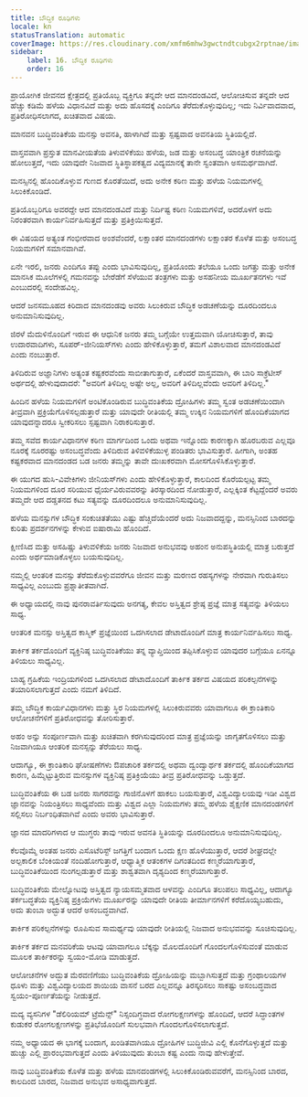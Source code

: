 ```yaml
---
title: ಬೌದ್ಧಿಕ ರೂಢಿಗಳು
locale: kn
statusTranslation: automatic
coverImage: https://res.cloudinary.com/xmfm6mhw3gwctndtcubgx2rptnae/image/upload/v1741354419/small_cover_la_gran_rebelion_28716e29d2.webp
sidebar:
    label: 16. ಬೌದ್ಧಿಕ ರೂಢಿಗಳು
    order: 16
---
```

ಪ್ರಾಯೋಗಿಕ ಜೀವನದ ಕ್ಷೇತ್ರದಲ್ಲಿ ಪ್ರತಿಯೊಬ್ಬ ವ್ಯಕ್ತಿಗೂ ತನ್ನದೇ ಆದ ಮಾನದಂಡವಿದೆ, ಆಲೋಚಿಸುವ ತನ್ನದೇ ಆದ ಹೆಚ್ಚು ಕಡಿಮೆ ಹಳೆಯ ವಿಧಾನವಿದೆ ಮತ್ತು ಅದು ಹೊಸದಕ್ಕೆ ಎಂದಿಗೂ ತೆರೆದುಕೊಳ್ಳುವುದಿಲ್ಲ; ಇದು ನಿರ್ವಿವಾದವಾದ, ಪ್ರತಿರೋಧಿಸಲಾಗದ, ಖಚಿತವಾದ ವಿಷಯ.

ಮಾನವನ ಬುದ್ಧಿವಂತಿಕೆಯ ಮನಸ್ಸು ಅವನತಿ, ಹಾಳಾಗಿದೆ ಮತ್ತು ಸ್ಪಷ್ಟವಾದ ಅವನತಿಯ ಸ್ಥಿತಿಯಲ್ಲಿದೆ.

ವಾಸ್ತವವಾಗಿ ಪ್ರಸ್ತುತ ಮಾನವೀಯತೆಯ ತಿಳುವಳಿಕೆಯು ಹಳೆಯ, ಜಡ ಮತ್ತು ಅಸಂಬದ್ಧ ಯಾಂತ್ರಿಕ ರಚನೆಯನ್ನು ಹೋಲುತ್ತದೆ, ಇದು ಯಾವುದೇ ನಿಜವಾದ ಸ್ಥಿತಿಸ್ಥಾಪಕತ್ವದ ವಿದ್ಯಮಾನಕ್ಕೆ ತಾನೇ ಸ್ವಂತವಾಗಿ ಅಸಮರ್ಥವಾಗಿದೆ.

ಮನಸ್ಸಿನಲ್ಲಿ ಹೊಂದಿಕೊಳ್ಳುವ ಗುಣದ ಕೊರತೆಯಿದೆ, ಅದು ಅನೇಕ ಕಠಿಣ ಮತ್ತು ಹಳೆಯ ನಿಯಮಗಳಲ್ಲಿ ಸಿಲುಕಿಕೊಂಡಿದೆ.

ಪ್ರತಿಯೊಬ್ಬರಿಗೂ ಅವರದ್ದೇ ಆದ ಮಾನದಂಡವಿದೆ ಮತ್ತು ನಿರ್ದಿಷ್ಟ ಕಠಿಣ ನಿಯಮಗಳಿವೆ, ಅದರೊಳಗೆ ಅದು ನಿರಂತರವಾಗಿ ಕಾರ್ಯನಿರ್ವಹಿಸುತ್ತದೆ ಮತ್ತು ಪ್ರತಿಕ್ರಿಯಿಸುತ್ತದೆ.

ಈ ವಿಷಯದ ಅತ್ಯಂತ ಗಂಭೀರವಾದ ಅಂಶವೆಂದರೆ, ಲಕ್ಷಾಂತರ ಮಾನದಂಡಗಳು ಲಕ್ಷಾಂತರ ಕೊಳೆತ ಮತ್ತು ಅಸಂಬದ್ಧ ನಿಯಮಗಳಿಗೆ ಸಮಾನವಾಗಿವೆ.

ಏನೇ ಇರಲಿ, ಜನರು ಎಂದಿಗೂ ತಪ್ಪು ಎಂದು ಭಾವಿಸುವುದಿಲ್ಲ, ಪ್ರತಿಯೊಂದು ತಲೆಯೂ ಒಂದು ಜಗತ್ತು ಮತ್ತು ಅನೇಕ ಮಾನಸಿಕ ಮೂಲೆಗಳಲ್ಲಿ ಗಮನವನ್ನು ಬೇರೆಡೆಗೆ ಸೆಳೆಯುವ ತಂತ್ರಗಳು ಮತ್ತು ಅಸಹನೀಯ ಮೂರ್ಖತನಗಳು ಇವೆ ಎಂಬುದರಲ್ಲಿ ಸಂದೇಹವಿಲ್ಲ.

ಆದರೆ ಜನಸಮೂಹದ ಕಿರಿದಾದ ಮಾನದಂಡವು ಅವರು ಸಿಲುಕಿರುವ ಬೌದ್ಧಿಕ ಅಡಚಣೆಯನ್ನು ದೂರದಿಂದಲೂ ಅನುಮಾನಿಸುವುದಿಲ್ಲ.

ಜಿರಳೆ ಮೆದುಳಿನೊಂದಿಗೆ ಇರುವ ಈ ಆಧುನಿಕ ಜನರು ತಮ್ಮ ಬಗ್ಗೆಯೇ ಉತ್ತಮವಾಗಿ ಯೋಚಿಸುತ್ತಾರೆ, ತಾವು ಉದಾರವಾದಿಗಳು, ಸೂಪರ್-ಜೀನಿಯಸ್‌ಗಳು ಎಂದು ಹೇಳಿಕೊಳ್ಳುತ್ತಾರೆ, ತಮಗೆ ವಿಶಾಲವಾದ ಮಾನದಂಡವಿದೆ ಎಂದು ನಂಬುತ್ತಾರೆ.

ತಿಳಿದಿರುವ ಅಜ್ಞಾನಿಗಳು ಅತ್ಯಂತ ಕಷ್ಟಕರವೆಂದು ಸಾಬೀತಾಗುತ್ತಾರೆ, ಏಕೆಂದರೆ ವಾಸ್ತವವಾಗಿ, ಈ ಬಾರಿ ಸಾಕ್ರೆಟೀಸ್ ಅರ್ಥದಲ್ಲಿ ಹೇಳುವುದಾದರೆ: "ಅವರಿಗೆ ತಿಳಿದಿಲ್ಲ ಅಷ್ಟೇ ಅಲ್ಲ, ಅವರಿಗೆ ತಿಳಿದಿಲ್ಲವೆಂದು ಅವರಿಗೆ ತಿಳಿದಿಲ್ಲ."

ಹಿಂದಿನ ಹಳೆಯ ನಿಯಮಗಳಿಗೆ ಅಂಟಿಕೊಂಡಿರುವ ಬುದ್ಧಿವಂತಿಕೆಯ ದ್ರೋಹಿಗಳು ತಮ್ಮ ಸ್ವಂತ ಅಡಚಣೆಯಿಂದಾಗಿ ತೀವ್ರವಾಗಿ ಪ್ರಕ್ರಿಯೆಗೊಳಿಸಲ್ಪಡುತ್ತಾರೆ ಮತ್ತು ಯಾವುದೇ ರೀತಿಯಲ್ಲಿ ತಮ್ಮ ಉಕ್ಕಿನ ನಿಯಮಗಳಿಗೆ ಹೊಂದಿಕೆಯಾಗದ ಯಾವುದನ್ನಾದರೂ ಸ್ವೀಕರಿಸಲು ಸ್ಪಷ್ಟವಾಗಿ ನಿರಾಕರಿಸುತ್ತಾರೆ.

ತಮ್ಮ ಸವೆದ ಕಾರ್ಯವಿಧಾನಗಳ ಕಠಿಣ ಮಾರ್ಗದಿಂದ ಒಂದು ಅಥವಾ ಇನ್ನೊಂದು ಕಾರಣಕ್ಕಾಗಿ ಹೊರಬರುವ ಎಲ್ಲವೂ ನೂರಕ್ಕೆ ನೂರರಷ್ಟು ಅಸಂಬದ್ಧವೆಂದು ತಿಳಿದಿರುವ ತಿಳಿವಳಿಕೆಯುಳ್ಳ ಪಂಡಿತರು ಭಾವಿಸುತ್ತಾರೆ. ಹೀಗಾಗಿ, ಅಂತಹ ಕಷ್ಟಕರವಾದ ಮಾನದಂಡದ ಬಡ ಜನರು ತಮ್ಮನ್ನು ತಾವೇ ದುಃಖಕರವಾಗಿ ಮೋಸಗೊಳಿಸಿಕೊಳ್ಳುತ್ತಾರೆ.

ಈ ಯುಗದ ಹುಸಿ-ವಿವೇಕಿಗಳು ಜೀನಿಯಸ್‌ಗಳು ಎಂದು ಹೇಳಿಕೊಳ್ಳುತ್ತಾರೆ, ಕಾಲದಿಂದ ಕೊರೆಯಲ್ಪಟ್ಟ ತಮ್ಮ ನಿಯಮಗಳಿಂದ ದೂರ ಸರಿಯುವ ಧೈರ್ಯವಿರುವವರನ್ನು ತಿರಸ್ಕಾರದಿಂದ ನೋಡುತ್ತಾರೆ, ಎಲ್ಲಕ್ಕಿಂತ ಕೆಟ್ಟದ್ದೆಂದರೆ ಅವರು ತಮ್ಮದೇ ಆದ ದಡ್ಡತನದ ಕಟು ಸತ್ಯವನ್ನು ದೂರದಿಂದಲೂ ಅನುಮಾನಿಸುವುದಿಲ್ಲ.

ಹಳೆಯ ಮನಸ್ಸುಗಳ ಬೌದ್ಧಿಕ ಸಂಕುಚಿತತೆಯು ಎಷ್ಟು ಹೆಚ್ಚಿದೆಯೆಂದರೆ ಅದು ನಿಜವಾದದ್ದನ್ನು, ಮನಸ್ಸಿನಿಂದ ಬಾರದನ್ನು ಕುರಿತು ಪ್ರದರ್ಶನಗಳನ್ನು ಕೇಳುವ ಐಷಾರಾಮಿ ಹೊಂದಿದೆ.

ಕ್ಷೀಣಿಸಿದ ಮತ್ತು ಅಸಹಿಷ್ಣು ತಿಳುವಳಿಕೆಯ ಜನರು ನಿಜವಾದ ಅನುಭವವು ಅಹಂನ ಅನುಪಸ್ಥಿತಿಯಲ್ಲಿ ಮಾತ್ರ ಬರುತ್ತದೆ ಎಂದು ಅರ್ಥಮಾಡಿಕೊಳ್ಳಲು ಬಯಸುವುದಿಲ್ಲ.

ನಮ್ಮಲ್ಲಿ ಆಂತರಿಕ ಮನಸ್ಸು ತೆರೆದುಕೊಳ್ಳುವವರೆಗೂ ಜೀವನ ಮತ್ತು ಮರಣದ ರಹಸ್ಯಗಳನ್ನು ನೇರವಾಗಿ ಗುರುತಿಸಲು ಸಾಧ್ಯವಿಲ್ಲ ಎಂಬುದು ಪ್ರಶ್ನಾತೀತವಾಗಿದೆ.

ಈ ಅಧ್ಯಾಯದಲ್ಲಿ ನಾವು ಪುನರಾವರ್ತಿಸುವುದು ಅನಗತ್ಯ, ಕೇವಲ ಅಸ್ತಿತ್ವದ ಶ್ರೇಷ್ಠ ಪ್ರಜ್ಞೆ ಮಾತ್ರ ಸತ್ಯವನ್ನು ತಿಳಿಯಲು ಸಾಧ್ಯ.

ಆಂತರಿಕ ಮನಸ್ಸು ಅಸ್ತಿತ್ವದ ಕಾಸ್ಮಿಕ್ ಪ್ರಜ್ಞೆಯಿಂದ ಒದಗಿಸಲಾದ ಡೇಟಾದೊಂದಿಗೆ ಮಾತ್ರ ಕಾರ್ಯನಿರ್ವಹಿಸಲು ಸಾಧ್ಯ.

ತಾರ್ಕಿಕ ತರ್ಕದೊಂದಿಗೆ ವ್ಯಕ್ತಿನಿಷ್ಠ ಬುದ್ಧಿವಂತಿಕೆಯು ತನ್ನ ವ್ಯಾಪ್ತಿಯಿಂದ ತಪ್ಪಿಸಿಕೊಳ್ಳುವ ಯಾವುದರ ಬಗ್ಗೆಯೂ ಏನನ್ನೂ ತಿಳಿಯಲು ಸಾಧ್ಯವಿಲ್ಲ.

ಬಾಹ್ಯ ಗ್ರಹಿಕೆಯ ಇಂದ್ರಿಯಗಳಿಂದ ಒದಗಿಸಲಾದ ಡೇಟಾದೊಂದಿಗೆ ತಾರ್ಕಿಕ ತರ್ಕದ ವಿಷಯದ ಪರಿಕಲ್ಪನೆಗಳನ್ನು ತಯಾರಿಸಲಾಗುತ್ತದೆ ಎಂದು ನಮಗೆ ತಿಳಿದಿದೆ.

ತಮ್ಮ ಬೌದ್ಧಿಕ ಕಾರ್ಯವಿಧಾನಗಳು ಮತ್ತು ಸ್ಥಿರ ನಿಯಮಗಳಲ್ಲಿ ಸಿಲುಕಿರುವವರು ಯಾವಾಗಲೂ ಈ ಕ್ರಾಂತಿಕಾರಿ ಆಲೋಚನೆಗಳಿಗೆ ಪ್ರತಿರೋಧವನ್ನು ತೋರಿಸುತ್ತಾರೆ.

ಅಹಂ ಅನ್ನು ಸಂಪೂರ್ಣವಾಗಿ ಮತ್ತು ಖಚಿತವಾಗಿ ಕರಗಿಸುವುದರಿಂದ ಮಾತ್ರ ಪ್ರಜ್ಞೆಯನ್ನು ಜಾಗೃತಗೊಳಿಸಲು ಮತ್ತು ನಿಜವಾಗಿಯೂ ಆಂತರಿಕ ಮನಸ್ಸನ್ನು ತೆರೆಯಲು ಸಾಧ್ಯ.

ಆದಾಗ್ಯೂ, ಈ ಕ್ರಾಂತಿಕಾರಿ ಘೋಷಣೆಗಳು ಔಪಚಾರಿಕ ತರ್ಕದಲ್ಲಿ ಅಥವಾ ದ್ವಂದ್ವಾರ್ಥಕ ತರ್ಕದಲ್ಲಿ ಹೊಂದಿಕೆಯಾಗದ ಕಾರಣ, ಹಿಮ್ಮೆಟ್ಟುತ್ತಿರುವ ಮನಸ್ಸುಗಳ ವ್ಯಕ್ತಿನಿಷ್ಠ ಪ್ರತಿಕ್ರಿಯೆಯು ತೀವ್ರ ಪ್ರತಿರೋಧವನ್ನು ಒಡ್ಡುತ್ತದೆ.

ಬುದ್ಧಿವಂತಿಕೆಯ ಈ ಬಡ ಜನರು ಸಾಗರವನ್ನು ಗಾಜಿನೊಳಗೆ ಹಾಕಲು ಬಯಸುತ್ತಾರೆ, ವಿಶ್ವವಿದ್ಯಾಲಯವು ಇಡೀ ವಿಶ್ವದ ಜ್ಞಾನವನ್ನು ನಿಯಂತ್ರಿಸಲು ಸಾಧ್ಯವೆಂದು ಮತ್ತು ವಿಶ್ವದ ಎಲ್ಲಾ ನಿಯಮಗಳು ತಮ್ಮ ಹಳೆಯ ಶೈಕ್ಷಣಿಕ ಮಾನದಂಡಗಳಿಗೆ ಸಲ್ಲಿಸಲು ನಿರ್ಬಂಧಿತವಾಗಿವೆ ಎಂದು ಅವರು ಭಾವಿಸುತ್ತಾರೆ.

ಜ್ಞಾನದ ಮಾದರಿಗಳಾದ ಆ ಮುಗ್ಧರು ತಾವು ಇರುವ ಅವನತಿ ಸ್ಥಿತಿಯನ್ನು ದೂರದಿಂದಲೂ ಅನುಮಾನಿಸುವುದಿಲ್ಲ.

ಕೆಲವೊಮ್ಮೆ ಅಂತಹ ಜನರು ಎಸೊಟೆರಿಸ್ಟ್ ಜಗತ್ತಿಗೆ ಬಂದಾಗ ಒಂದು ಕ್ಷಣ ಹೊಳೆಯುತ್ತಾರೆ, ಆದರೆ ಶೀಘ್ರದಲ್ಲೇ ಅಲ್ಪಕಾಲಿಕ ಬೆಂಕಿಯಂತೆ ನಂದಿಹೋಗುತ್ತಾರೆ, ಆಧ್ಯಾತ್ಮಿಕ ಆತಂಕಗಳ ದಿಗಂತದಿಂದ ಕಣ್ಮರೆಯಾಗುತ್ತಾರೆ, ಬುದ್ಧಿವಂತಿಕೆಯಿಂದ ನುಂಗಲ್ಪಡುತ್ತಾರೆ ಮತ್ತು ಶಾಶ್ವತವಾಗಿ ದೃಶ್ಯದಿಂದ ಕಣ್ಮರೆಯಾಗುತ್ತಾರೆ.

ಬುದ್ಧಿವಂತಿಕೆಯ ಮೇಲ್ನೋಟವು ಅಸ್ತಿತ್ವದ ನ್ಯಾಯಸಮ್ಮತವಾದ ಆಳವನ್ನು ಎಂದಿಗೂ ತಲುಪಲು ಸಾಧ್ಯವಿಲ್ಲ, ಆದಾಗ್ಯೂ ತರ್ಕಬದ್ಧತೆಯ ವ್ಯಕ್ತಿನಿಷ್ಠ ಪ್ರಕ್ರಿಯೆಗಳು ಮೂರ್ಖರನ್ನು ಯಾವುದೇ ರೀತಿಯ ತೀರ್ಮಾನಗಳಿಗೆ ಕರೆದೊಯ್ಯಬಹುದು, ಅದು ತುಂಬಾ ಅದ್ಭುತ ಆದರೆ ಅಸಂಬದ್ಧವಾಗಿದೆ.

ತಾರ್ಕಿಕ ಪರಿಕಲ್ಪನೆಗಳನ್ನು ರೂಪಿಸುವ ಸಾಮರ್ಥ್ಯವು ಯಾವುದೇ ರೀತಿಯಲ್ಲಿ ನಿಜವಾದ ಅನುಭವವನ್ನು ಸೂಚಿಸುವುದಿಲ್ಲ.

ತಾರ್ಕಿಕ ತರ್ಕದ ಮನವರಿಕೆಯ ಆಟವು ಯಾವಾಗಲೂ ಬೆಕ್ಕನ್ನು ಮೊಲದೊಂದಿಗೆ ಗೊಂದಲಗೊಳಿಸುವಂತೆ ಮಾಡುವ ಮೂಲಕ ತಾರ್ಕಿಕರನ್ನು ಸ್ವಯಂ-ಮೋಡಿ ಮಾಡುತ್ತದೆ.

ಆಲೋಚನೆಗಳ ಅದ್ಭುತ ಮೆರವಣಿಗೆಯು ಬುದ್ಧಿವಂತಿಕೆಯ ದ್ರೋಹಿಯನ್ನು ಮಬ್ಬಾಗಿಸುತ್ತದೆ ಮತ್ತು ಗ್ರಂಥಾಲಯಗಳ ಧೂಳು ಮತ್ತು ವಿಶ್ವವಿದ್ಯಾಲಯದ ಶಾಯಿಯ ವಾಸನೆ ಬರದ ಎಲ್ಲವನ್ನೂ ತಿರಸ್ಕರಿಸಲು ಸಾಕಷ್ಟು ಅಸಂಬದ್ಧವಾದ ಸ್ವಯಂ-ಪೂರ್ಣತೆಯನ್ನು ನೀಡುತ್ತದೆ.

ಮದ್ಯ ವ್ಯಸನಿಗಳ "ಡೆಲಿರಿಯಮ್ ಟ್ರೆಮೆನ್ಸ್" ನಿಸ್ಸಂದಿಗ್ಧವಾದ ರೋಗಲಕ್ಷಣಗಳನ್ನು ಹೊಂದಿದೆ, ಆದರೆ ಸಿದ್ಧಾಂತಗಳ ಕುಡುಕರ ರೋಗಲಕ್ಷಣಗಳನ್ನು ಪ್ರತಿಭೆಯೊಂದಿಗೆ ಸುಲಭವಾಗಿ ಗೊಂದಲಗೊಳಿಸಲಾಗುತ್ತದೆ.

ನಮ್ಮ ಅಧ್ಯಾಯದ ಈ ಭಾಗಕ್ಕೆ ಬಂದಾಗ, ಖಂಡಿತವಾಗಿಯೂ ದ್ರೋಹಿಗಳ ಬುದ್ಧಿಜೀವಿ ಎಲ್ಲಿ ಕೊನೆಗೊಳ್ಳುತ್ತದೆ ಮತ್ತು ಹುಚ್ಚು ಎಲ್ಲಿ ಪ್ರಾರಂಭವಾಗುತ್ತದೆ ಎಂದು ತಿಳಿಯುವುದು ತುಂಬಾ ಕಷ್ಟ ಎಂದು ನಾವು ಹೇಳುತ್ತೇವೆ.

ನಾವು ಬುದ್ಧಿವಂತಿಕೆಯ ಕೊಳೆತ ಮತ್ತು ಹಳೆಯ ಮಾನದಂಡಗಳಲ್ಲಿ ಸಿಲುಕಿಕೊಂಡಿರುವವರೆಗೆ, ಮನಸ್ಸಿನಿಂದ ಬಾರದ, ಕಾಲದಿಂದ ಬಾರದ, ನಿಜವಾದ ಅನುಭವ ಅಸಾಧ್ಯವಾಗುತ್ತದೆ.

